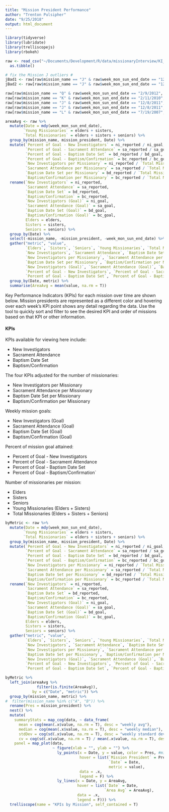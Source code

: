 ```yaml
---
title: "Mission President Performance"
author: "Trenton Pulsipher"
date: "9/25/2018"
output: html_document
---
```


```r
library(tidyverse)
library(lubridate)
library(trelliscopejs)
library(rbokeh)

raw <- read_csv("~/Documents/Development/R/data/missionaryInterview/KI_17SEP2018.csv") %>%
  as.tibble()
```


```r

# fix the Mission J outliers #
jBad1 <- raw[raw$mission_name == "J" & raw$week_mon_sun_end_date == "12/8/2011", "ni_reported"]
jBad2 <- raw[raw$mission_name == "J" & raw$week_mon_sun_end_date == "12/8/2011", "sa_reported"]

raw[raw$mission_name == "Q" & raw$week_mon_sun_end_date == "2/9/2012", "bc_reported"] <- 2
raw[raw$mission_name == "K" & raw$week_mon_sun_end_date == "2/11/2010", "ni_reported"] <- 113
raw[raw$mission_name == "J" & raw$week_mon_sun_end_date == "12/8/2011", "ni_reported"] <- jBad2
raw[raw$mission_name == "J" & raw$week_mon_sun_end_date == "12/8/2011", "sa_reported"] <- jBad1
raw[raw$mission_name == "L" & raw$week_mon_sun_end_date == "7/19/2007", "sa_reported"] <- 149    

areaAvg <- raw %>% 
  mutate(Date = mdy(week_mon_sun_end_date),
        `Young Missionaries` = elders + sisters,
        `Total Missionaries` = elders + sisters + seniors) %>%
  group_by(mission_name, mission_president, Date) %>%
  mutate(`Percent of Goal - New Investigators` = ni_reported / ni_goal,
         `Percent of Goal - Sacrament Attendance` = sa_reported / sa_goal,
         `Percent of Goal - Baptism Date Set` = bd_reported / bd_goal,
         `Percent of Goal - Baptism/Confirmation` = bc_reported / bc_goal,
         `New Investigators per Missionary` = ni_reported / `Total Missionaries`,
         `Sacrament Attendance per Missionary` = sa_reported / `Total Missionaries`,
         `Baptism Date Set per Missionary` = bd_reported / `Total Missionaries`,
         `Baptism/Confirmation per Missionary` = bc_reported / `Total Missionaries`) %>%
  rename(`New Investigators` = ni_reported,
         `Sacrament Attendance` = sa_reported,
         `Baptism Date Set` = bd_reported,
         `Baptism/Confirmation` = bc_reported,
         `New Investigators (Goal)` = ni_goal,
         `Sacrament Attendance (Goal)` = sa_goal,
         `Baptism Date Set (Goal)` = bd_goal,
         `Baptism/Confirmation (Goal)` = bc_goal,
         Elders = elders,
         Sisters = sisters,
         Seniors = seniors) %>%
  group_by(Date) %>%
  select(-mission_name, -mission_president, -week_mon_sun_end_date) %>%
  gather("metric", "value", 
         `Elders`, `Sisters`, `Seniors`, `Young Missionaries`, `Total Missionaries`,
         `New Investigators`, `Sacrament Attendance`, `Baptism Date Set`, `Baptism/Confirmation`,
         `New Investigators per Missionary`, `Sacrament Attendance per Missionary`, 
         `Baptism Date Set per Missionary`, `Baptism/Confirmation per Missionary`,
         `New Investigators (Goal)`, `Sacrament Attendance (Goal)`, `Baptism Date Set (Goal)`, `Baptism/Confirmation (Goal)`,
         `Percent of Goal - New Investigators`, `Percent of Goal - Sacrament Attendance`,
         `Percent of Goal - Baptism Date Set`, `Percent of Goal - Baptism/Confirmation`) %>%
  group_by(Date, metric) %>%
  summarise(AreaAvg = mean(value, na.rm = T))

```

Key Performance Indicators (KPIs) for each mission over time are shown below. Mission presidents are represented as a different color and hovering over each week's KPI point shows any detail regarding the data. Use the tool to quickly sort and filter to see the desired KPI and order of missions based on that KPI or other information.

#### KPIs

KPIs available for viewing here include:

* New Investigators
* Sacrament Attendance
* Baptism Date Set
* Baptism/Confirmation

The four KPIs adjusted for the number of missionaries:

* New Investigators per Missionary
* Sacrament Attendance per Missionary
* Baptism Date Set per Missionary
* Baptism/Confirmation per Missionary

Weekly mission goals:

* New Investigators (Goal)
* Sacrament Attendance (Goal)
* Baptism Date Set (Goal)
* Baptism/Confirmation (Goal)

Percent of mission goal attained:

* Percent of Goal - New Investigators
* Percent of Goal - Sacrament Attendance
* Percent of Goal - Baptism Date Set
* Percent of Goal - Baptism/Confirmation`

Number of missionaries per mission:

* Elders
* Sisters
* Seniors
* Young Missionaries (Elders + Sisters)
* Total Missionaries (Elders + Sisters + Seniors)


```r

byMetric <- raw %>% 
  mutate(Date = mdy(week_mon_sun_end_date),
        `Young Missionaries` = elders + sisters,
        `Total Missionaries` = elders + sisters + seniors) %>%
  group_by(mission_name, mission_president, Date) %>%
  mutate(`Percent of Goal - New Investigators` = ni_reported / ni_goal,
         `Percent of Goal - Sacrament Attendance` = sa_reported / sa_goal,
         `Percent of Goal - Baptism Date Set` = bd_reported / bd_goal,
         `Percent of Goal - Baptism/Confirmation` = bc_reported / bc_goal,
         `New Investigators per Missionary` = ni_reported / `Total Missionaries`,
         `Sacrament Attendance per Missionary` = sa_reported / `Total Missionaries`,
         `Baptism Date Set per Missionary` = bd_reported / `Total Missionaries`,
         `Baptism/Confirmation per Missionary` = bc_reported / `Total Missionaries`) %>%
  rename(`New Investigators` = ni_reported,
         `Sacrament Attendance` = sa_reported,
         `Baptism Date Set` = bd_reported,
         `Baptism/Confirmation` = bc_reported,
         `New Investigators (Goal)` = ni_goal,
         `Sacrament Attendance (Goal)` = sa_goal,
         `Baptism Date Set (Goal)` = bd_goal,
         `Baptism/Confirmation (Goal)` = bc_goal,
         Elders = elders,
         Sisters = sisters,
         Seniors = seniors) %>%
  gather("metric", "value", 
         `Elders`, `Sisters`, `Seniors`, `Young Missionaries`, `Total Missionaries`,
         `New Investigators`, `Sacrament Attendance`, `Baptism Date Set`, `Baptism/Confirmation`,
         `New Investigators per Missionary`, `Sacrament Attendance per Missionary`, 
         `Baptism Date Set per Missionary`, `Baptism/Confirmation per Missionary`,
         `New Investigators (Goal)`, `Sacrament Attendance (Goal)`, `Baptism Date Set (Goal)`, `Baptism/Confirmation (Goal)`,
         `Percent of Goal - New Investigators`, `Percent of Goal - Sacrament Attendance`,
         `Percent of Goal - Baptism Date Set`, `Percent of Goal - Baptism/Confirmation`)

byMetric %>%
  left_join(areaAvg %>%
              filter(is.finite(AreaAvg)), 
            by = c("Date", "metric")) %>%
  group_by(mission_name, metric) %>%
#  filter(mission_name %in% c("A", "B")) %>%
  rename(Pres = mission_president) %>%
  nest() %>%
  mutate(
    summaryStats = map_cog(data, ~ data_frame(
      mean = cog(mean(.x$value, na.rm = T), desc = "weekly avg"),
      median = cog(mean(.x$value, na.rm = T), desc = "weekly median"),
      stdDev = cog(sd(.x$value, na.rm = T), desc = "weekly standard deviation"),
      cv = cog(sd(.x$value, na.rm = T) / mean(.x$value, na.rm = T), desc = "weekly cv or sd/mean"))),
    panel = map_plot(data,
                     ~ figure(xlab = "", ylab = "") %>%
                       ly_points(x = Date, y = value, color = Pres, #mission_president, 
                                 hover = list(`Mission President` = Pres, #mission_president,
                                              `Date` = Date,
                                              metric = value),
                                 data = .x,
                                 legend = F) %>% 
                       ly_lines(x = Date, y = AreaAvg,
                                hover = list(`Date` = Date, 
                                            `Area Avg` = AreaAvg),
                                data = .x, 
                                legend = F))) %>%
  trelliscope(name = "KPIs by Mission", self_contained = T)

```

